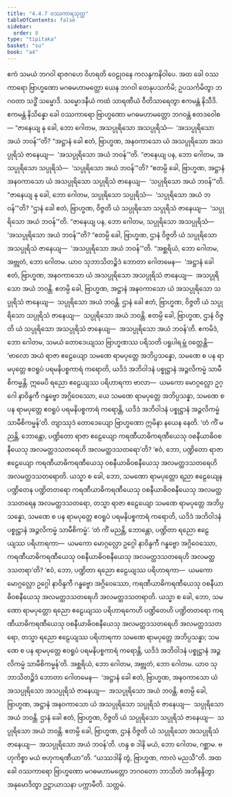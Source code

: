 ```yaml
---
title: "4.4.7 ဝဿကာရသုတ္တ"
tableOfContents: false
sidebar:
  order: 8
type: "tipitaka"
basket: "su"
book: "a4"
---
```



<DynamicBreadcrumb />

<Division number="187" book="a4">

<Paragraph number="1146" book="a4">
ဧကံ သမယံ ဘဂဝါ ရာဇဂဟေ ဝိဟရတိ ဝေဠုဝနေ ကလန္ဒကနိဝါပေ. အထ ခေါ ဝဿကာရော ဗြာဟ္မဏော မဂဓမဟာမတ္တော ယေန ဘဂဝါ တေနုပသင်္ကမိ; ဥပသင်္ကမိတွာ ဘဂဝတာ သဒ္ဓိံ သမ္မောဒိ. သမ္မောဒနီယံ ကထံ သာရဏီယံ ဝီတိသာရေတွာ ဧကမန္တံ နိသီဒိ. ဧကမန္တံ နိသိန္နော ခေါ ဝဿကာရော ဗြာဟ္မဏော မဂဓမဟာမတ္တော ဘဂဝန္တံ ဧတဒဝေါစ—
</Paragraph>

<Paragraph number="1147" book="a4">
“ဇာနေယျ နု ခေါ, ဘော ဂေါတမ, အသပ္ပုရိသော အသပ္ပုရိသံ—  ‘အသပ္ပုရိသော အယံ ဘဝန်’”တိ? “အဋ္ဌာနံ ခေါ ဧတံ, ဗြာဟ္မဏ, အနဝကာသော ယံ အသပ္ပုရိသော အသပ္ပုရိသံ ဇာနေယျ—  ‘အသပ္ပုရိသော အယံ ဘဝန်’”တိ. “ဇာနေယျ ပန, ဘော ဂေါတမ, အသပ္ပုရိသော သပ္ပုရိသံ—  ‘သပ္ပုရိသော အယံ ဘဝန်’”တိ? “ဧတမ္ပိ ခေါ, ဗြာဟ္မဏ, အဋ္ဌာနံ အနဝကာသော ယံ အသပ္ပုရိသော သပ္ပုရိသံ ဇာနေယျ—  ‘သပ္ပုရိသော အယံ ဘဝန်’”တိ. “ဇာနေယျ နု ခေါ, ဘော ဂေါတမ, သပ္ပုရိသော သပ္ပုရိသံ—  ‘သပ္ပုရိသော အယံ ဘဝန်’”တိ? “ဌာနံ ခေါ ဧတံ, ဗြာဟ္မဏ, ဝိဇ္ဇတိ ယံ သပ္ပုရိသော သပ္ပုရိသံ ဇာနေယျ—  ‘သပ္ပုရိသော အယံ ဘဝန်’”တိ. “ဇာနေယျ ပန, ဘော ဂေါတမ, သပ္ပုရိသော အသပ္ပုရိသံ—  ‘အသပ္ပုရိသော အယံ ဘဝန်’”တိ? “ဧတမ္ပိ ခေါ, ဗြာဟ္မဏ, ဌာနံ ဝိဇ္ဇတိ ယံ သပ္ပုရိသော အသပ္ပုရိသံ ဇာနေယျ—  ‘အသပ္ပုရိသော အယံ ဘဝန်’”တိ.
</Paragraph>

<Paragraph number="1148" book="a4">
“အစ္ဆရိယံ, ဘော ဂေါတမ, အဗ္ဘုတံ, ဘော ဂေါတမ. ယာဝ သုဘာသိတဉ္စိဒံ ဘောတာ ဂေါတမေန—  ‘အဋ္ဌာနံ ခေါ ဧတံ, ဗြာဟ္မဏ, အနဝကာသော ယံ အသပ္ပုရိသော အသပ္ပုရိသံ ဇာနေယျ—  အသပ္ပုရိသော အယံ ဘဝန္တိ. ဧတမ္ပိ ခေါ, ဗြာဟ္မဏ, အဋ္ဌာနံ အနဝကာသော ယံ အသပ္ပုရိသော သပ္ပုရိသံ ဇာနေယျ—  သပ္ပုရိသော အယံ ဘဝန္တိ. ဌာနံ ခေါ ဧတံ, ဗြာဟ္မဏ, ဝိဇ္ဇတိ ယံ သပ္ပုရိသော သပ္ပုရိသံ ဇာနေယျ—  သပ္ပုရိသော အယံ ဘဝန္တိ. ဧတမ္ပိ ခေါ, ဗြာဟ္မဏ, ဌာနံ ဝိဇ္ဇတိ ယံ သပ္ပုရိသော အသပ္ပုရိသံ ဇာနေယျ—  အသပ္ပုရိသော အယံ ဘဝန်’တိ.
</Paragraph>

<Paragraph number="1149" book="a4">
ဧကမိဒံ, ဘော ဂေါတမ, သမယံ တောဒေယျဿ ဗြာဟ္မဏဿ ပရိသတိ ပရူပါရမ္ဘံ ဝတ္တေန္တိ—  ‘ဗာလော အယံ ရာဇာ ဧဠေယျော သမဏေ ရာမပုတ္တေ အဘိပ္ပသန္နော, သမဏေ စ ပန ရာမပုတ္တေ ဧဝရူပံ ပရမနိပစ္စကာရံ ကရောတိ, ယဒိဒံ အဘိဝါဒနံ ပစ္စုဋ္ဌာနံ အဉ္ဇလိကမ္မံ သာမီစိကမ္မန္တိ. ဣမေပိ ရညော ဧဠေယျဿ ပရိဟာရကာ ဗာလာ—  ယမကော မောဂ္ဂလ္လော ဥဂ္ဂေါ နာဝိန္ဒကီ ဂန္ဓဗ္ဗော အဂ္ဂိဝေဿော, ယေ သမဏေ ရာမပုတ္တေ အဘိပ္ပသန္နာ, သမဏေ စ ပန ရာမပုတ္တေ ဧဝရူပံ ပရမနိပစ္စကာရံ ကရောန္တိ, ယဒိဒံ အဘိဝါဒနံ ပစ္စုဋ္ဌာနံ အဉ္ဇလိကမ္မံ သာမီစိကမ္မန်’တိ. တျာဿုဒံ တောဒေယျော ဗြာဟ္မဏော ဣမိနာ နယေန နေတိ. ‘တံ ကိံ မညန္တိ, ဘောန္တော, ပဏ္ဍိတော ရာဇာ ဧဠေယျော ကရဏီယာဓိကရဏီယေသု ဝစနီယာဓိဝစနီယေသု အလမတ္ထဒသတရေဟိ အလမတ္ထဒသတရော’တိ? ‘ဧဝံ, ဘော, ပဏ္ဍိတော ရာဇာ ဧဠေယျော ကရဏီယာဓိကရဏီယေသု ဝစနီယာဓိဝစနီယေသု အလမတ္ထဒသတရေဟိ အလမတ္ထဒသတရောတိ.
</Paragraph>

<Paragraph number="1150" book="a4">
ယသ္မာ စ ခေါ, ဘော, သမဏော ရာမပုတ္တော ရညာ ဧဠေယျေန ပဏ္ဍိတေန ပဏ္ဍိတတရော ကရဏီယာဓိကရဏီယေသု ဝစနီယာဓိဝစနီယေသု အလမတ္ထဒသတရေန အလမတ္ထဒသတရော, တသ္မာ ရာဇာ ဧဠေယျော သမဏေ ရာမပုတ္တေ အဘိပ္ပသန္နော, သမဏေ စ ပန ရာမပုတ္တေ ဧဝရူပံ ပရမနိပစ္စကာရံ ကရောတိ, ယဒိဒံ အဘိဝါဒနံ ပစ္စုဋ္ဌာနံ အဉ္ဇလိကမ္မံ သာမီစိကမ္မံ’.
</Paragraph>

<Paragraph number="1151" book="a4">
‘တံ ကိံ မညန္တိ, ဘောန္တော, ပဏ္ဍိတာ ရညော ဧဠေယျဿ ပရိဟာရကာ—  ယမကော မောဂ္ဂလ္လော ဥဂ္ဂေါ နာဝိန္ဒကီ ဂန္ဓဗ္ဗော အဂ္ဂိဝေဿော, ကရဏီယာဓိကရဏီယေသု ဝစနီယာဓိဝစနီယေသု အလမတ္ထဒသတရေဟိ အလမတ္ထဒသတရာ’တိ? ‘ဧဝံ, ဘော, ပဏ္ဍိတာ ရညော ဧဠေယျဿ ပရိဟာရကာ—  ယမကော မောဂ္ဂလ္လော ဥဂ္ဂေါ နာဝိန္ဒကီ ဂန္ဓဗ္ဗော အဂ္ဂိဝေဿော, ကရဏီယာဓိကရဏီယေသု ဝစနီယာဓိဝစနီယေသု အလမတ္ထဒသတရေဟိ အလမတ္ထဒသတရာတိ.
</Paragraph>

<Paragraph number="1152" book="a4">
ယသ္မာ စ ခေါ, ဘော, သမဏော ရာမပုတ္တော ရညော ဧဠေယျဿ ပရိဟာရကေဟိ ပဏ္ဍိတေဟိ ပဏ္ဍိတတရော ကရဏီယာဓိကရဏီယေသု ဝစနီယာဓိဝစနီယေသု အလမတ္ထဒသတရေဟိ အလမတ္ထဒသတရော, တသ္မာ ရညော ဧဠေယျဿ ပရိဟာရကာ သမဏေ ရာမပုတ္တေ အဘိပ္ပသန္နာ; သမဏေ စ ပန ရာမပုတ္တေ ဧဝရူပံ ပရမနိပစ္စကာရံ ကရောန္တိ, ယဒိဒံ အဘိဝါဒနံ ပစ္စုဋ္ဌာနံ အဉ္ဇလိကမ္မံ သာမီစိကမ္မန်’တိ.
</Paragraph>

<Paragraph number="1153" book="a4">
အစ္ဆရိယံ, ဘော ဂေါတမ, အဗ္ဘုတံ, ဘော ဂေါတမ. ယာဝ သုဘာသိတဉ္စိဒံ ဘောတာ ဂေါတမေန—  ‘အဋ္ဌာနံ ခေါ ဧတံ, ဗြာဟ္မဏ, အနဝကာသော ယံ အသပ္ပုရိသော အသပ္ပုရိသံ ဇာနေယျ—  အသပ္ပုရိသော အယံ ဘဝန္တိ. ဧတမ္ပိ ခေါ, ဗြာဟ္မဏ, အဋ္ဌာနံ အနဝကာသော ယံ အသပ္ပုရိသော သပ္ပုရိသံ ဇာနေယျ—  သပ္ပုရိသော အယံ ဘဝန္တိ. ဌာနံ ခေါ ဧတံ, ဗြာဟ္မဏ, ဝိဇ္ဇတိ ယံ သပ္ပုရိသော သပ္ပုရိသံ ဇာနေယျ—  သပ္ပုရိသော အယံ ဘဝန္တိ. ဧတမ္ပိ ခေါ, ဗြာဟ္မဏ, ဌာနံ ဝိဇ္ဇတိ ယံ သပ္ပုရိသော အသပ္ပုရိသံ ဇာနေယျ—  အသပ္ပုရိသော အယံ ဘဝန်’တိ. ဟန္ဒ စ ဒါနိ မယံ, ဘော ဂေါတမ, ဂစ္ဆာမ. ဗဟုကိစ္စာ မယံ ဗဟုကရဏီယာ”တိ. “ယဿဒါနိ တွံ, ဗြာဟ္မဏ, ကာလံ မညသီ”တိ.
</Paragraph>

<Paragraph number="1154" book="a4">
အထ ခေါ ဝဿကာရော ဗြာဟ္မဏော မဂဓမဟာမတ္တော ဘဂဝတော ဘာသိတံ အဘိနန္ဒိတွာ အနုမောဒိတွာ ဥဋ္ဌာယာသနာ ပက္ကာမီတိ.

</Paragraph>
</Division>

<Paragraph number="1155" type="center" book="a4">
သတ္တမံ.
</Paragraph>